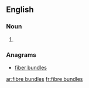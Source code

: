 ==English==

===Noun===
{{head|en|noun plural form}}

# {{plural of|fibre bundle|lang=en}}

===Anagrams===
* [[fiber bundles#English|fiber bundles]]

[[ar:fibre bundles]]
[[fr:fibre bundles]]